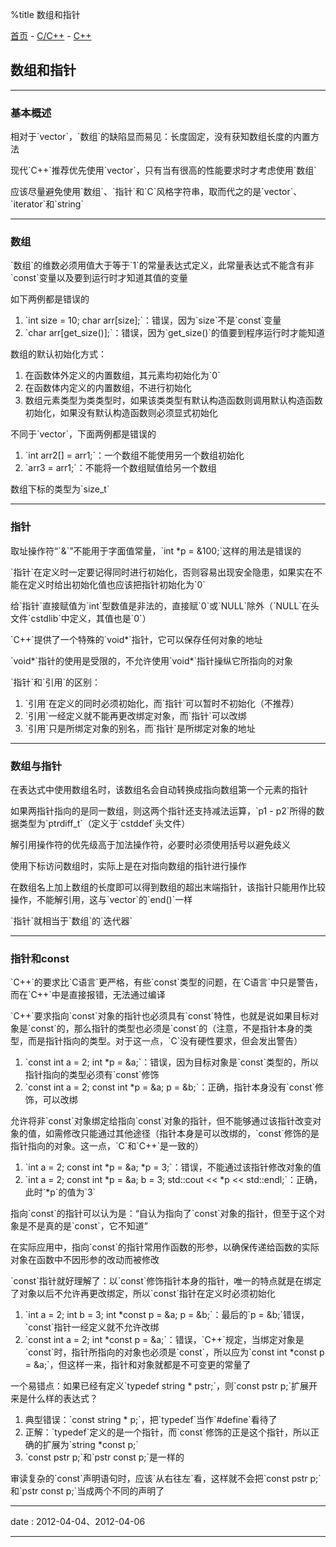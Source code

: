 %title 数组和指针

[[../../../index|首页]] - [[../index|C/C++]] - [[index|C++]]
==数组和指针==
----
===基本概述===

相对于`vector`，`数组`的缺陷显而易见：长度固定，没有获知数组长度的内置方法

现代`C++`推荐优先使用`vector`，只有当有很高的性能要求时才考虑使用`数组`

应该尽量避免使用`数组`、`指针`和`C`风格字符串，取而代之的是`vector`、`iterator`和`string`
----
===数组===

`数组`的维数必须用值大于等于`1`的常量表达式定义，此常量表达式不能含有非`const`变量以及要到运行时才知道其值的变量

如下两例都是错误的
# `int size = 10; char arr[size];`：错误，因为`size`不是`const`变量
# `char arr[get_size()];`：错误，因为`get_size()`的值要到程序运行时才能知道

数组的默认初始化方式：
# 在函数体外定义的内置数组，其元素均初始化为`0`
# 在函数体内定义的内置数组，不进行初始化
# 数组元素类型为类类型时，如果该类类型有默认构造函数则调用默认构造函数初始化，如果没有默认构造函数则必须显式初始化

不同于`vector`，下面两例都是错误的
# `int arr2[] = arr1;`：一个数组不能使用另一个数组初始化
# `arr3 = arr1;`：不能将一个数组赋值给另一个数组

数组下标的类型为`size_t`
----
===指针===

取址操作符“`&`”不能用于字面值常量，`int *p = &100;`这样的用法是错误的

`指针`在定义时一定要记得同时进行初始化，否则容易出现安全隐患，如果实在不能在定义时给出初始化值也应该把指针初始化为`0`

给`指针`直接赋值为`int`型数值是非法的，直接赋`0`或`NULL`除外（`NULL`在头文件`cstdlib`中定义，其值也是`0`）

`C++`提供了一个特殊的`void*`指针，它可以保存任何对象的地址

`void*`指针的使用是受限的，不允许使用`void*`指针操纵它所指向的对象

`指针`和`引用`的区别：
# `引用`在定义的同时必须初始化，而`指针`可以暂时不初始化（不推荐）
# `引用`一经定义就不能再更改绑定对象，而`指针`可以改绑
# `引用`只是所绑定对象的别名，而`指针`是所绑定对象的地址
----
===数组与指针===

在表达式中使用数组名时，该数组名会自动转换成指向数组第一个元素的指针

如果两指针指向的是同一数组，则这两个指针还支持减法运算，`p1 - p2`所得的数据类型为`ptrdiff_t`（定义于`cstddef`头文件）

解引用操作符的优先级高于加法操作符，必要时必须使用括号以避免歧义

使用下标访问数组时，实际上是在对指向数组的指针进行操作

在数组名上加上数组的长度即可以得到数组的超出末端指针，该指针只能用作比较操作，不能解引用，这与`vector`的`end()`一样

`指针`就相当于`数组`的`迭代器`
----
===指针和const===

`C++`的要求比`C语言`更严格，有些`const`类型的问题，在`C语言`中只是警告，而在`C++`中是直接报错，无法通过编译

`C++`要求指向`const`对象的指针也必须具有`const`特性，也就是说如果目标对象是`const`的，那么指针的类型也必须是`const`的（注意，不是指针本身的类型，而是指针指向的类型。对于这一点，`C`没有硬性要求，但会发出警告）
# `const int a = 2; int *p = &a;`：错误，因为目标对象是`const`类型的，所以指针指向的类型必须有`const`修饰
# `const int a = 2; const int *p = &a; p = &b;`：正确，指针本身没有`const`修饰，可以改绑

允许将非`const`对象绑定给指向`const`对象的指针，但不能够通过该指针改变对象的值，如需修改只能通过其他途径（指针本身是可以改绑的，`const`修饰的是指针指向的对象。这一点，`C`和`C++`是一致的）
# `int a = 2; const int *p = &a; *p = 3;`：错误，不能通过该指针修改对象的值
# `int a = 2; const int *p = &a; b = 3; std::cout << *p << std::endl;`：正确，此时`*p`的值为`3`

指向`const`的指针可以认为是：“自认为指向了`const`对象的指针，但至于这个对象是不是真的是`const`，它不知道”

在实际应用中，指向`const`的指针常用作函数的形参，以确保传递给函数的实际对象在函数中不因形参的改动而被修改

`const`指针就好理解了：以`const`修饰指针本身的指针，唯一的特点就是在绑定了对象以后不允许再更改绑定，所以`const`指针在定义时必须初始化
# `int a = 2; int b = 3; int *const p = &a; p = &b;`：最后的`p = &b;`错误，`const`指针一经定义就不允许改绑
# `const int a = 2; int *const p = &a;`：错误，`C++`规定，当绑定对象是`const`时，指针所指向的对象也必须是`const`，所以应为`const int *const p = &a;`，但这样一来，指针和对象就都是不可变更的常量了

一个易错点：如果已经有定义`typedef string * pstr;`，则`const pstr p;`扩展开来是什么样的表达式？
# 典型错误：`const string * p;`，把`typedef`当作`#define`看待了
# 正解：`typedef`定义的是一个指针，而`const`修饰的正是这个指针，所以正确的扩展为`string *const p;`
# `const pstr p;`和`pstr const p;`是一样的

审读复杂的`const`声明语句时，应该`从右往左`看，这样就不会把`const pstr p;`和`pstr const p;`当成两个不同的声明了
----
<red>date</red> : 2012-04-04、2012-04-06
----

